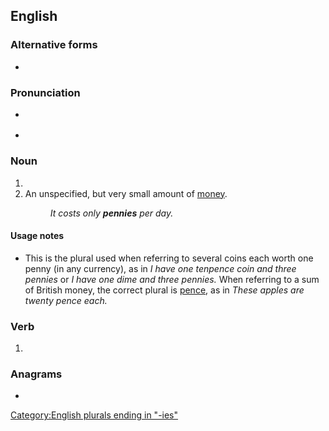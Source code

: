 ==English==

===Alternative forms===
* {{l|en|penies}} {{qualifier|obsolete}}

===Pronunciation===
* {{a|RP}} {{IPA|/ˈpɛnɪz/|lang=en}}
* {{a|UK|US}} {{IPA|/ˈpɛn.iːz/|lang=en}}

===Noun===
{{head|en|noun plural form|g=p}}

# {{plural of|penny|lang=en}}
# An unspecified, but very small amount of [[money]].
#: ''It costs only '''pennies''' per day.''

====Usage notes====
* This is the plural used when referring to several coins each worth one penny (in any currency), as in ''I have one tenpence coin and three pennies'' or ''I have one dime and three pennies.'' When referring to a sum of British money, the correct plural is [[pence]], as in ''These apples are twenty pence each.''

===Verb===
{{head|en|verb form}}

# {{en-third-person singular of|penny}}

===Anagrams===
* {{anagrams|en|a=eeinnps|pinenes|pinnees}}

[[Category:English plurals ending in "-ies"]]